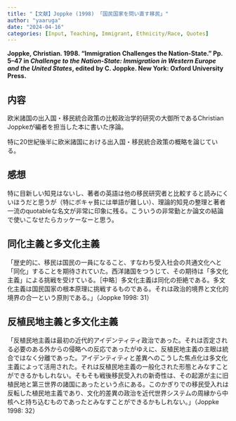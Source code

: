 ```yaml
---
title: "【文献】Joppke (1998) 「国民国家を問い直す移民」"
author: "yaaruga"
date: "2024-04-16"
categories: [Input, Teaching, Immigrant, Ethnicity/Race, Quotes]
---
```

**Joppke, Christian. 1998. “Immigration Challenges the Nation‐State.” Pp. 5–47 in *Challenge to the Nation-State: Immigration in Western Europe and the United States*, edited by C. Joppke. New York: Oxford University Press.**

## 内容

欧米諸国の出入国・移民統合政策の比較政治学的研究の大御所であるChristian Joppkeが編者を担当した本に書いた序論。

特に20世紀後半に欧米諸国における出入国・移民統合政策の概略を論じている。

## 感想

特に目新しい知見はないし、著者の英語は他の移民研究者と比較すると読みにくいほうだと思うが（特にボキャ貧には単語が難しい）、理論的知見の整理と著者一流のquotableな名文が非常に印象に残る。こういうの非常勤とか論文の結論で使いこなせたらカッケーなーと思う。

:::{.callout-note}
## 同化主義と多文化主義
「歴史的に、移民は国民の一員になること、すなわち受入社会の共通文化へと「同化」することを期待されていた。西洋諸国をつうじて、その期待は「多文化主義」による挑戦を受けている。［中略］多文化主義は同化の拒絶である。多文化主義は国民国家の根本原理に挑戦するものである。それは政治的境界と文化的境界の合一という原則である。」（Joppke 1998: 31）
:::

:::{.callout-note}
## 反植民地主義と多文化主義
「反植民地主義は最初の近代的アイデンティティ政治であった。それは否定される必要のある外からの侵略への反応であったがゆえに、反植民地主義の主眼は統合ではなく分離であった。アイデンティティと差異へのこうした焦点化は多文化主義によって活用された。それは反植民地主義の一般化された形態とみなすことができるかもしれない。そもそも戦後移民受入れの新奇性は、その起源が主に旧植民地と第三世界の諸国にあったという点にある。このかぎりでの移民受入れは反転した植民地主義であり、文化的差異の政治を近代世界システムの周縁から中核へと持ち込むものであったとみなすことができるかもしれない。」（Joppke 1998: 32）
:::
